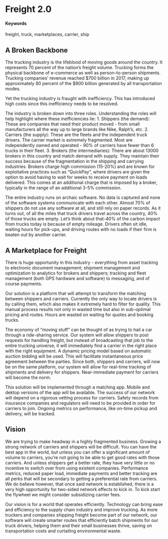 # Freight 2.0 {#freight2}

#### Keywords {-}
freight, truck, marketplaces, carrier, ship

## A Broken Backbone

The trucking industry is the lifeblood of moving goods around the country. It represents 70 percent of the nation's freight volume. Trucking forms the physical backbone of e-commerce as well as person-to-person shipments. Trucking companies' revenue reached $700 billion in 2017, making up approximately 80 percent of the $900 billion generated by all transportation modes. 

Yet the trucking industry is fraught with inefficiency. This has introduced high costs since this inefficiency needs to be resolved.

The industry is broken down into three roles. Understanding the roles will help highlight where these inefficiencies lie:
1. Shippers (the demand): These are companies that need their product moved - from small manufacturers all the way up to large brands like Nike, Ralph's, etc.
2. Carriers (the supply): These are the fleets and the independent truck drivers. The carrier market is extremely fragmented. Most are independently owned and operated - 90% of carriers have fewer than 6 trucks in their fleet.
3. Brokers (the intermediaries): There are about 13000 brokers in this country and match demand with supply. They maintain their success because of the fragmentation in the shipping and carrying industries. Brokers charge high commission (15-20%) and are known for exploitative practices such as "QuickPay", where drivers are given the option to avoid having to wait for weeks to receive payment on loads delivered. This comes at an additional charge that is imposed by a broker, typically in the range of an additional 3-5% commission. 

The entire industry runs on archaic software. No data is captured and none of the software systems communicate with each other. Almost 70% of shippers do not use any software at all, and still rely on paper records. As it turns out, of all the miles that truck drivers travel across the country, 40% of those trucks are empty. Let's think about that-40% of the carbon impact from trucks today is because of empty mileage. Drivers often sit idle, waiting hours for pick-ups, and driving routes with no loads if their firm is beaten out by another carrier. 


## A Marketplace for Freight

There is huge opportunity in this industry - everything from asset tracking to electronic document management; shipment management and optimization to analytics for brokers and shippers; tracking and fleet management (both GPS hardware and software) to messaging, and of course payments.

Our solution is a platform that will attempt to transform the matching between shippers and carriers. Currently the only way to locate drivers is by calling them, which also makes it extremely hard to filter for quality. This manual process results not only in wasted time but also in sub-optimal pricing and routes. Hours are wasted on waiting for quotes and booking trucks. 

The economy of "moving stuff" can be thought of as trying to hail a car through a ride-sharing service. Our system will allow shippers to post requests for handling freight, but instead of broadcasting that job to the entire trucking universe, it will immediately find a carrier in the right place with the right equipment. A dynamic pricing model based on automatic auction bidding will be used. This will facilitate instantaneous price agreement between the parties. Since both, shippers and carriers, will now be on the same platform, our system will allow for real-time tracking of shipments and delivery for shippers. Near-immediate payment for carriers will become the norm. 

This solution will be implemented through a matching app. Mobile and dektop versions of the app will be available. The success of our network will depend on a rigorous vetting process for carriers. Safety records from insurance companies and regulators will need to be provided in order for carriers to join. Ongoing metrics on performance, like on-time pickup and delivery, will be tracked.

## Vision

We are trying to make headway in a highly fragmented business. Growing a strong network of carriers and shippers will be difficult. You can have the best app in the world, but unless you can offer a significant amount of volume to carriers, you're not going to be able to get good rates with those carriers. And unless shippers get a better rate, they have very little or no incentive to switch over from using existent companies. Performance metrics, reduced paper load, immediate payments and better tracking are all perks that will be secondary to getting a preferential rate from carriers. We do believe however, that once said network is established, there is a very high opportunity for two-sided network effects to kick in. To kick start the flywheel we might consider subsidizing carrier fees. 

Our vision is for a world that operates efficiently. Technology can bring ease and efficiency to the supply chain industry and improve trucking. As more truckers and companies shipping freight become part of our network, our software will create smarter routes that efficiently batch shipments for our truck drivers, helping them and their small businesses thrive, saving on transportation costs and curtailing environmental waste.
